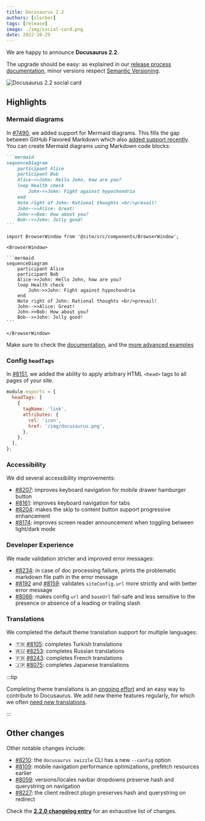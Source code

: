 ```yaml
---
title: Docusaurus 2.2
authors: [slorber]
tags: [release]
image: ./img/social-card.png
date: 2022-10-29
---
```


We are happy to announce **Docusaurus 2.2**.

The upgrade should be easy: as explained in our [release process documentation](/community/release-process), minor versions respect [Semantic Versioning](https://semver.org/).

![Docusaurus 2.2 social card](./img/social-card.png)

<!--truncate-->

## Highlights

### Mermaid diagrams

In [#7490](https://github.com/facebook/docusaurus/pull/7490), we added support for Mermaid diagrams. This fills the gap between GitHub Flavored Markdown which also [added support recently](https://github.blog/2022-02-14-include-diagrams-markdown-files-mermaid/). You can create Mermaid diagrams using Markdown code blocks:

````md
```mermaid
sequenceDiagram
    participant Alice
    participant Bob
    Alice->>John: Hello John, how are you?
    loop Health check
        John->>John: Fight against hypochondria
    end
    Note right of John: Rational thoughts <br/>prevail!
    John-->>Alice: Great!
    John->>Bob: How about you?
    Bob-->>John: Jolly good!
```
````

````mdx-code-block
import BrowserWindow from '@site/src/components/BrowserWindow';

<BrowserWindow>

```mermaid
sequenceDiagram
    participant Alice
    participant Bob
    Alice->>John: Hello John, how are you?
    loop Health check
        John->>John: Fight against hypochondria
    end
    Note right of John: Rational thoughts <br/>prevail!
    John-->>Alice: Great!
    John->>Bob: How about you?
    Bob-->>John: Jolly good!
```

</BrowserWindow>

````

Make sure to check the [documentation](/docs/markdown-features/diagrams), and the [more advanced examples](/tests/pages/diagrams)

### Config `headTags`

In [#8151](https://github.com/facebook/docusaurus/pull/8151), we added the ability to apply arbitrary HTML `<head>` tags to all pages of your site.

```js title="docusaurus.config.js"
module.exports = {
  headTags: [
    {
      tagName: 'link',
      attributes: {
        rel: 'icon',
        href: '/img/docusaurus.png',
      },
    },
  ],
};
```

### Accessibility

We did several accessibility improvements:

- [#8207](https://github.com/facebook/docusaurus/pull/8207): improves keyboard navigation for mobile drawer hamburger button
- [#8161](https://github.com/facebook/docusaurus/pull/8161): improves keyboard navigation for tabs
- [#8204](https://github.com/facebook/docusaurus/pull/8204): makes the skip to content button support progressive enhancement
- [#8174](https://github.com/facebook/docusaurus/pull/8174): improves screen reader announcement when toggling between light/dark mode

### Developer Experience

We made validation stricter and improved error messages:

- [#8234](https://github.com/facebook/docusaurus/pull/8234): in case of doc processing failure, prints the problematic markdown file path in the error message
- [#8192](https://github.com/facebook/docusaurus/pull/8192) and [#8159](https://github.com/facebook/docusaurus/pull/8159): validates `siteConfig.url` more strictly and with better error message
- [#8066](https://github.com/facebook/docusaurus/pull/8066): makes config `url` and `baseUrl` fail-safe and less sensitive to the presence or absence of a leading or trailing slash

### Translations

We completed the default theme translation support for multiple languages:

- 🇹🇷 [#8105](https://github.com/facebook/docusaurus/pull/8105): completes Turkish translations
- 🇷🇺 [#8253](https://github.com/facebook/docusaurus/pull/8253): completes Russian translations
- 🇫🇷 [#8243](https://github.com/facebook/docusaurus/pull/8243): completes French translations
- 🇯🇵 [#8075](https://github.com/facebook/docusaurus/pull/8075): completes Japanese translations

:::tip

Completing theme translations is an [ongoing effort](https://github.com/facebook/docusaurus/issues/3526) and an easy way to contribute to Docusaurus. We add new theme features regularly, for which we often [need new translations](https://github.com/facebook/docusaurus/issues/3526).

:::

## Other changes

Other notable changes include:

- [#8210](https://github.com/facebook/docusaurus/pull/8210): the `docusaurus swizzle` CLI has a new `--config` option
- [#8109](https://github.com/facebook/docusaurus/pull/8109): mobile navigation performance optimizations, prefetch resources earlier
- [#8059](https://github.com/facebook/docusaurus/pull/8059): versions/locales navbar dropdowns preserve hash and querystring on navigation
- [#8227](https://github.com/facebook/docusaurus/pull/8227): the client redirect plugin preserves hash and querystring on redirect

Check the **[2.2.0 changelog entry](/changelog/2.2.0)** for an exhaustive list of changes.
